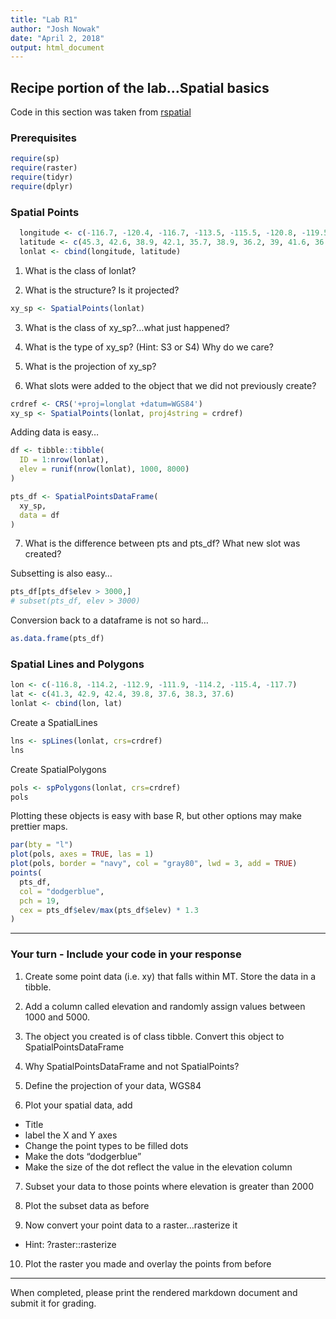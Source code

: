 ```yaml
---
title: "Lab R1"
author: "Josh Nowak"
date: "April 2, 2018"
output: html_document
---
```


##  Recipe portion of the lab...Spatial basics

Code in this section was taken from [rspatial](http://www.rspatial.org/spatial/rst/3-vectordata.html)

### Prerequisites
```r

require(sp)
require(raster)
require(tidyr)
require(dplyr)

```

###  Spatial Points
```r
  longitude <- c(-116.7, -120.4, -116.7, -113.5, -115.5, -120.8, -119.5, -113.7, -113.7, -110.7)
  latitude <- c(45.3, 42.6, 38.9, 42.1, 35.7, 38.9, 36.2, 39, 41.6, 36.9)
  lonlat <- cbind(longitude, latitude)
```

1) What is the class of lonlat?

2) What is the structure?  Is it projected?


```r
xy_sp <- SpatialPoints(lonlat)

```

3) What is the class of xy_sp?...what just happened?

4) What is the type of xy_sp? (Hint: S3 or S4)  Why do we care?

5) What is the projection of xy_sp?

6) What slots were added to the object that we did not previously create?

```r
crdref <- CRS('+proj=longlat +datum=WGS84')
xy_sp <- SpatialPoints(lonlat, proj4string = crdref)
```

Adding data is easy...

```r
df <- tibble::tibble(
  ID = 1:nrow(lonlat),
  elev = runif(nrow(lonlat), 1000, 8000)
)

pts_df <- SpatialPointsDataFrame(
  xy_sp,
  data = df
)
```

7) What is the difference between pts and pts_df?  What new slot was created?

Subsetting is also easy...

```r
pts_df[pts_df$elev > 3000,]
# subset(pts_df, elev > 3000)
```

Conversion back to a dataframe is not so hard...
```r
as.data.frame(pts_df)
```


### Spatial Lines and Polygons

```r
lon <- c(-116.8, -114.2, -112.9, -111.9, -114.2, -115.4, -117.7)
lat <- c(41.3, 42.9, 42.4, 39.8, 37.6, 38.3, 37.6)
lonlat <- cbind(lon, lat)
```

Create a SpatialLines
```r
lns <- spLines(lonlat, crs=crdref)
lns
```

Create SpatialPolygons
```r
pols <- spPolygons(lonlat, crs=crdref)
pols
```

Plotting these objects is easy with base R, but other options may make prettier 
maps.

```r
par(bty = "l")
plot(pols, axes = TRUE, las = 1)
plot(pols, border = "navy", col = "gray80", lwd = 3, add = TRUE)
points(
  pts_df, 
  col = "dodgerblue", 
  pch = 19, 
  cex = pts_df$elev/max(pts_df$elev) * 1.3
)
```


***

### Your turn - Include your code in your response

1) Create some point data (i.e. xy) that falls within MT.  Store the data in a tibble.

2) Add a column called elevation and randomly assign values between 1000 and 5000.

3) The object you created is of class tibble.  Convert this object to SpatialPointsDataFrame

4) Why SpatialPointsDataFrame and not SpatialPoints?

5) Define the projection of your data, WGS84

6) Plot your spatial data, add
  - Title
  - label the X and Y axes
  - Change the point types to be filled dots
  - Make the dots "dodgerblue"
  - Make the size of the dot reflect the value in the elevation column

7) Subset your data to those points where elevation is greater than 2000

8) Plot the subset data as before

9) Now convert your point data to a raster...rasterize it
  - Hint: ?raster::rasterize

10) Plot the raster you made and overlay the points from before

***

When completed, please print the rendered markdown document and submit it for grading.

